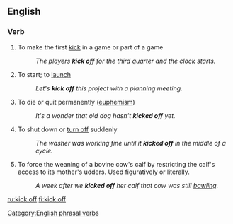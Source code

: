 {{also|kick-off|kickoff}}
==English==

===Verb===
{{en-verb|kicks off|kicking off|kicked off}}

# To make the first [[kick]] in a game or part of a game
#: ''The players '''kick off''' for the third quarter and the clock starts.''
# {{idiom}} To start; to [[launch]]
#: ''Let's '''kick off''' this project with a planning meeting.''
# {{idiom}} To die or quit permanently ([[euphemism]])
#: ''It's a wonder that old dog hasn't '''kicked off''' yet.''
# {{idiom}} To shut down or [[turn off]] suddenly
#: ''The washer was working fine until it '''kicked off''' in the middle of a cycle.''
# {{US|ranching idiom}} To force the weaning of a bovine cow's calf by restricting the calf's access to its mother's udders.  Used figuratively or literally.
#: ''A week after we '''kicked off''' her calf that cow was still [[bawling]].''

[[Category:English phrasal verbs]]

[[ru:kick off]]
[[fi:kick off]]
